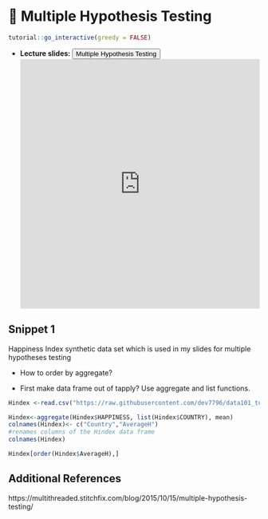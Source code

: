 # 🔖 Multiple Hypothesis Testing {#Mtest}

<script src="files/js/dcl.js"></script>
<link rel="stylesheet" href="https://maxcdn.bootstrapcdn.com/bootstrap/3.4.1/css/bootstrap.min.css">
<script src="https://maxcdn.bootstrapcdn.com/bootstrap/3.4.1/js/bootstrap.min.js"></script>
<script src="//ajax.googleapis.com/ajax/libs/jquery/1.8.3/jquery.min.js"> </script>

```r
tutorial::go_interactive(greedy = FALSE)

```

- **Lecture slides: **     <button class="btn btn-primary" data-toggle="collapse" data-target="#MPT12"> Multiple Hypothesis Testing</button> 
<div id="MPT12" class="collapse">
<embed src="https://docs.google.com/presentation/d/1dCbhnuGMsXYJEltQXUfPhl8dCTAqJWCZ0xI-0IhnxAc/edit?usp=sharing" width="100%" height="500px"></embed>
</div>

## Snippet 1

Happiness Index synthetic data set which is used in my slides for multiple hypotheses testing

- How to order by aggregate?

- First make data frame out of tapply? Use  aggregate  and list functions.

```r
Hindex <-read.csv("https://raw.githubusercontent.com/dev7796/data101_tutorial/main/files/dataset/Hindex.csv") #web load

Hindex<-aggregate(Hindex$HAPPINESS, list(Hindex$COUNTRY), mean)
colnames(Hindex)<- c("Country","AverageH")
#renames columns of the Hindex data frame
colnames(Hindex)

Hindex[order(Hindex$AverageH),]
```

## Additional References 

https://multithreaded.stitchfix.com/blog/2015/10/15/multiple-hypothesis-testing/